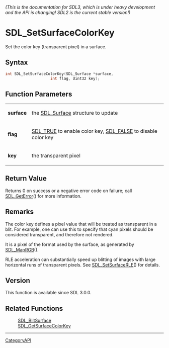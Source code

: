 ====== (This is the documentation for SDL3, which is under heavy development and the API is changing! SDL2 is the current stable version!) ======
= SDL_SetSurfaceColorKey =

Set the color key (transparent pixel) in a surface.

== Syntax ==

<syntaxhighlight lang='c'>
int SDL_SetSurfaceColorKey(SDL_Surface *surface,
                    int flag, Uint32 key);
</syntaxhighlight>

== Function Parameters ==

{|
|'''surface'''
|the [[SDL_Surface]] structure to update
|-
|'''flag'''
|[[SDL_TRUE]] to enable color key, [[SDL_FALSE]] to disable color key
|-
|'''key'''
|the transparent pixel
|}

== Return Value ==

Returns 0 on success or a negative error code on failure; call
[[SDL_GetError]]() for more information.

== Remarks ==

The color key defines a pixel value that will be treated as transparent in
a blit. For example, one can use this to specify that cyan pixels should be
considered transparent, and therefore not rendered.

It is a pixel of the format used by the surface, as generated by
[[SDL_MapRGB]]().

RLE acceleration can substantially speed up blitting of images with large
horizontal runs of transparent pixels. See [[SDL_SetSurfaceRLE]]() for
details.

== Version ==

This function is available since SDL 3.0.0.

== Related Functions ==

:[[SDL_BlitSurface]]
:[[SDL_GetSurfaceColorKey]]

----
[[CategoryAPI]]



